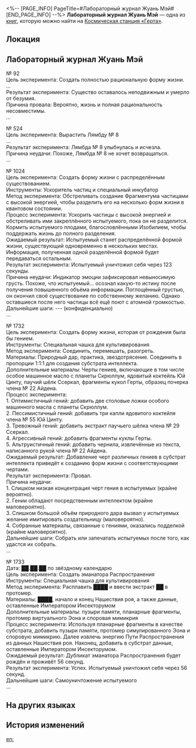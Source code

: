<%-- [PAGE_INFO]
PageTitle=#Лабораторный журнал Жуань Мэй#
[END_PAGE_INFO] --%>
{{Дополнить}}
{{Книга Инфобокс
|id           = 284
|partIds      = 190534
|Название     = 
|Изображение  = Записи с КСГ.png
|Мир          = Космическая станция «Герта»
|Томов        = 1
|Автор        = <!--нужно добавить-->
|Описание     = Неполный лабораторный журнал. Бесценные записи, оставленные Жуань Мэй во время её исследований.
|Том1         = {{tx}}
|Источник1    = {{tx|Отсутствует источник}}
|Персонажи    = 
|Фракции      = 
}}
'''Лабораторный журнал Жуань Мэй''' — одна из [[Книги|книг]], которую можно найти на [[Космическая станция «Герта»]].

==Локация==
{{Отметка карты|<!--название карты-->|<!--id отметки-->}}

==Лабораторный журнал Жуань Мэй==
№&nbsp;92<br />
Цель эксперимента: Создать полностью рациональную форму жизни.<br />
...<br />
Результат эксперимента: Существо оставалось неподвижным и умерло от безумия.<br />
Причина провала: Вероятно, жизнь и полная рациональность несовместимы.<br />
...

№&nbsp;524<br />
Цель эксперимента: Вырастить Лямбду №&nbsp;8<br />
...<br />
Результат эксперимента: Лямбда №&nbsp;8 улыбнулась и исчезла.<br />
Причина неудачи: Похоже, Лямбда №&nbsp;8 не хочет возвращаться.<br />
...

№&nbsp;1024<br />
Цель эксперимента: Создать форму жизни с распределённым существованием.<br />
Инструменты: Ускоритель частиц и специальный инкубатор<br />
Метод эксперимента: Обстреливать создание Фрагментума частицами с высокой энергией, чтобы разделить его на несколько форм жизни в квантовом состоянии.<br />
Процесс эксперимента: Ускорить частицы с высокой энергией и обстреливать ими закреплённого испытуемого, пока он не разделится. Кормить испытуемого плодами, благословлёнными Изобилием, чтобы поддержать жизнь до полного разделения.<br />
Ожидаемый результат: Испытуемый станет распределённой формой жизни, существующий одновременно в нескольких местах. Информация, полученная одной разделённой формой будет передаваться остальным.<br />
Результат эксперимента: Испытуемый уничтожил себя через 123 секунды.<br />
Причина неудачи: Индикатор эмоции зафиксировал невыносимую грусть. Похоже, что испытуемый... осознал какую-то истину после получения повышенного объёма информации. Поглощённый грустью, он окончил своё существование по собственному желанию. Однако оставшиеся после него частицы всё ещё поют с атомной громкостью.<br />
Дальнейшие шаги: --- (конфиденциально)<br />
...

№&nbsp;1732<br />
Цель эксперимента: Создать форму жизни, которая от рождения была бы гением.<br />
Инструменты: Специальная чашка для культивирования<br />
Метод эксперимента: Соединить, перемешать, разогреть.<br />
Материалы: Природный дар, практика, звездотрясение. Соединить в пропорции 1:1:1 для создания субстрата интеллекта.<br />
Дополнительные материалы: Черты гениев, включающие в том числе особое машинное масло с планеты Скрюллум, ядовитый коктейль Юй Цинту, паучий шёлк Ссеркал, фрагменты кукол Герты, образец почерка члена №&nbsp;22 Айдена.<br />
Процесс эксперимента:<br />
1. Оптимистичный гений: добавить две столовые ложки особого машинного масла с планеты Скрюллум.<br />
2. Пессимистичный гений: добавить три капли ядовитого коктейля члена №&nbsp;55 Юй Цинту.<br />
3. Тревожный гений: добавить экстракт паучьего шёлка члена №&nbsp;29 Ссеркал.<br />
4. Агрессивный гений: добавить фрагменты куклы Герты.<br />
5. Альтруистичный гений: добавить чернила, извлечённые из текста, написанного рукой члена №&nbsp;22 Айдена.<br />
Ожидаемый результат: Добавление черт различных гениев в субстрат интеллекта приведёт к созданию форм жизни с соответствующими чертами.<br />
Результат эксперимента: Провал.<br />
Причина неудачи:<br />
1. Слишком низкая концентрация черт гения в испытуемых (крайне вероятно).<br />
2. Гении обладают посредственным интеллектом (крайне маловероятно).<br />
3. Слишком большой объём природного дара вызвал у испытуемых желание имитировать создательницу (маловероятно).<br />
4. Собранные материалы, связанные с гениями, оказались подделкой (крайне маловероятно).<br />
Дальнейшие шаги: Собрать или запечатать испытуемых после того, как удастся их собрать.<br />
...

№&nbsp;1733<br />
Дата: ██.██.██ по звёздному календарю<br />
Цель эксперимента: Создать эманатора Распространения<br />
Инструменты: Специальная чашка для культивирования<br />
Метод эксперимента: Расплавить ████ и ввести экстракт ██ в протомер.<br />
Материалы: ████, начало и конец Нашествия роя, а также данные, оставленные Императором Инсекторумом<br />
Дополнительные материалы: пузыри памяти, планарные фрагменты, протомер виртуального Эона и споровая мимикрия<br />
Процесс эксперимента: Используя планарные фрагменты в качестве субстрата, добавить пузыри памяти, протомер симулированного Эона и споровую мимикрию. Далее извлечь энергию Пути Распространения из данных Нашествия роя. Наконец, добавить в субстрат данные, оставленные Императором Инсекторумом.<br />
Ожидаемый результат: Дубликат эманатора Распространения будет рождён и проживёт 56 секунд.<br />
Результат эксперимента: Успех. Испытуемый уничтожил себя через 56 секунд.<br />
Дальнейшие шаги: Самоуничтожение испытуемого<br />
...

==На других языках==
{{На других языках
|en   = Ruan Mei's Lab Log
|zhs  = 阮•梅的实验日志
|zht  = 阮•梅的實驗日誌
|ja   = ルアン・メェイの実験ノート
|ko   = 완•매의 실험 일지
|es   = Registro de laboratorio de Ruan Mei
|fr   = Journal d'expérience de Ruan Mei
|ru   = Лабораторный журнал Жуань Мэй
|th   = บันทึกการทดลองของ Ruan Mei
|vi   = Nhật Ký Thí Nghiệm Của Ruan Mei
|de   = Ruan Meis Laboraufzeichnungen
|id   = Log Eksperimen Ruan Mei
|pt   = Diário de Laboratório de Ruan Mei
}}

==История изменений==
{{История изменений|3.5}}

[[en:]]